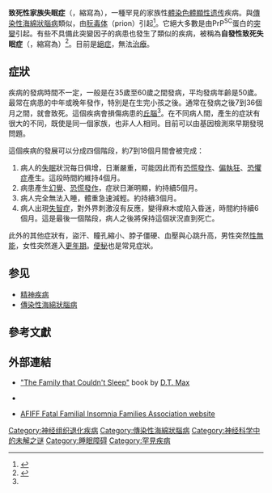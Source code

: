 {{medical}}
{{Infobox disease |
  Name           = Fatal familial insomnia |
  Image          = |
  Caption        = |
  DiseasesDB     = 32177 |
  ICD10          = {{ICD10|A|81|9|a|80}} |
  ICD9           = {{ICD9|046.72}} |
  ICDO           = |
  OMIM           = 600072 |
  MedlinePlus    = |
  eMedicineSubj  = |
  eMedicineTopic = |
  MeshID         = D034062 |
}}

'''致死性家族失眠症'''（{{lang|en|Fatal familial insomnia}}，縮寫為{{lang|en|FFI}}），一種罕見的家族性[[體染色體|體染色體]][[顯性遗传|顯性遗传]]疾病。與[[傳染性海綿狀腦病|傳染性海綿狀腦病]]類似，由[[朊毒体|朊毒体]]（prion）引起<ref>{{Cite web|title=Fatal familial insomnia - About the Disease - Genetic and Rare Diseases Information Center|url=https://rarediseases.info.nih.gov/diseases/6429/fatal-familial-insomnia|access-date=2022-05-23|work=rarediseases.info.nih.gov|language=en}}</ref>。它絕大多數是由PrP<sup>SC</sup>蛋白的[[突變|突變]]引起。有些不具備此突變因子的病患也發生了類似的疾病，被稱為'''自發性致死失眠症'''（{{lang|en|sporadic fatal insomnia}}，縮寫為{{lang|en|SFI}}）<ref name=":0">{{Cite journal |last=Montagna |first=Pasquale |last2=Gambetti |first2=Pierluigi |last3=Cortelli |first3=Pietro |last4=Lugaresi |first4=Elio |date=2003-03 |title=Familial and sporadic fatal insomnia |url=http://dx.doi.org/10.1016/s1474-4422(03)00323-5 |journal=The Lancet Neurology |volume=2 |issue=3 |doi=10.1016/s1474-4422(03)00323-5 |issn=1474-4422}}</ref>。目前是[[絕症|絕症]]，無法[[治療|治療]]。

==症狀==
疾病的發病時間不一定，一般是在35歲至60歲之間發病，平均發病年齡是50歲。最常在病患的中年或晚年發作，特別是在生完小孩之後。通常在發病之後7到36個月之間，就會致死。這個疾病會損傷病患的[[丘腦|丘腦]]<ref name=":0" />。在不同病人間，產生的症狀有很大的不同，既使是同一個家族，也非人人相同。目前可以由基因檢測來早期發現問題。

這個疾病的發展可以分成四個階段，約7到18個月間會被完成：
#病人的[[失眠|失眠]]狀況每日俱增，日漸嚴重，可能因此而有[[恐慌發作|恐慌發作]]、[[偏執狂|偏執狂]]、[[恐懼症|恐懼症]]產生。這段時間約維持4個月。
#病患產生[[幻覺|幻覺]]、[[恐慌發作|恐慌發作]]，症狀日漸明顯，約持續5個月。
#病人完全無法入睡，體重急速減輕。約持續3個月。
#病人出現[[失智症|失智症]]，對外界刺激沒有反應，變得麻木或陷入昏迷，時間約持續6個月。這是最後一個階段，病人之後將保持這個狀況直到死亡。

此外的其他症狀有，盜汗、瞳孔縮小、脖子僵硬、血壓與心跳升高，男性突然[[性無能|性無能]]，女性突然進入[[更年期|更年期]]。[[便秘|便秘]]也是常見症狀。

== 参见 ==
* [[精神疾病|精神疾病]]
* [[傳染性海綿狀腦病|傳染性海綿狀腦病]]

== 參考文獻 ==
{{Reflist}}

== 外部連結 ==
* {{En}}[http://www.amazon.com/Family-That-Couldnt-Sleep-Medical/dp/081297252X/ "The Family that Couldn't Sleep"] {{Wayback|url=http://www.amazon.com/Family-That-Couldnt-Sleep-Medical/dp/081297252X/ |date=20161121173009 }} book by [http://dtmax.com/ D.T. Max] {{Wayback|url=http://dtmax.com/ |date=20161116205825 }}
*{{En}}{{cite news |author1=Schadler, Jay |author2=Viddy, Laura |title=Medical Mystery: When Sleep Doesn't Come, Death Does |agency= |work= |newspaper=ABC News |url=http://abcnews.go.com/Health/story?id=3675223&page=1 |accessdate=2016-11-20 |archive-date=2017-01-08 |archive-url=https://web.archive.org/web/20170108194859/http://abcnews.go.com/Health/story?id=3675223&page=1 |dead-url=no }}
* {{En}}[http://www.afiff.net/ AFIFF Fatal Familial Insomnia Families Association website] {{Wayback|url=http://www.afiff.net/ |date=20161021083654 }}

{{朊毒体疾病}}

[[Category:神经组织退化疾病|Category:神经组织退化疾病]]
[[Category:傳染性海綿狀腦病|Category:傳染性海綿狀腦病]]
[[Category:神经科学中的未解之谜|Category:神经科学中的未解之谜]]
[[Category:睡眠障碍|Category:睡眠障碍]]
[[Category:罕見疾病|Category:罕見疾病]]
